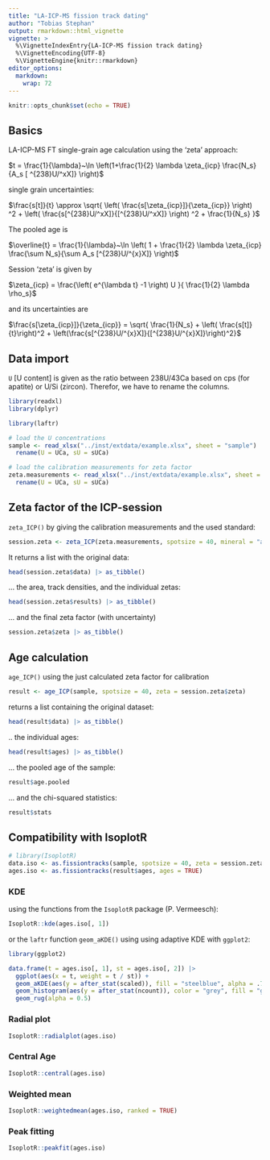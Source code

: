 ---
title: "LA-ICP-MS fission track dating"
author: "Tobias Stephan"
output: rmarkdown::html_vignette
vignette: >
  %\VignetteIndexEntry{LA-ICP-MS fission track dating}
  %\VignetteEncoding{UTF-8}
  %\VignetteEngine{knitr::rmarkdown}
editor_options: 
  markdown: 
    wrap: 72
---


```{r setup, include=FALSE}
knitr::opts_chunk$set(echo = TRUE)
```

## Basics

LA-ICP-MS FT single-grain age calculation using the 'zeta' approach:

$t = \frac{1}{\lambda}~\ln \left(1+\frac{1}{2} \lambda \zeta_{icp} \frac{N_s}{A_s [ ^{238}U/^xX]} \right)$

single grain uncertainties:

$\frac{s[t]}{t} \approx \sqrt{ \left( \frac{s[\zeta_{icp}]}{\zeta_{icp}} \right) ^2 + \left( \frac{s[^{238}U/^xX]}{[^{238}U/^xX]} \right) ^2 + \frac{1}{N_s} }$


The pooled age is

$\overline{t} = \frac{1}{\lambda}~\ln \left( 1 + \frac{1}{2} \lambda \zeta_{icp} \frac{\sum N_s}{\sum A_s [^{238}U/^{x}X]} \right)$


Session 'zeta' is given by

$\zeta_{icp} = \frac{\left( e^{\lambda t} -1 \right) U   }{ \frac{1}{2} \lambda \rho_s}$

and its uncertainties are

$\frac{s[\zeta_{icp}]}{\zeta_{icp}} = \sqrt{ \frac{1}{N_s} + \left( \frac{s[t]}{t}\right)^2 + \left(\frac{s[^{238}U/^{x}X]}{[^{238}U/^{x}X]}\right)^2}$


## Data import

``U`` [U content] is given as the ratio between 238U/43Ca based on cps (for apatite) or  U/Si (zircon). Therefor, we have to rename the columns.

```{r import, warning=FALSE,message=FALSE}
library(readxl)
library(dplyr)

library(laftr)

# load the U concentrations
sample <- read_xlsx("../inst/extdata/example.xlsx", sheet = "sample") |>
  rename(U = UCa, sU = sUCa)

# load the calibration measurements for zeta factor
zeta.measurements <- read_xlsx("../inst/extdata/example.xlsx", sheet = "standard") |>
  rename(U = UCa, sU = sUCa)
```

## Zeta factor of the ICP-session

`zeta_ICP()` by giving the calibration measurements and the used standard:
```{r zeta1}
session.zeta <- zeta_ICP(zeta.measurements, spotsize = 40, mineral = "apatite", standard = "Dur")
```
It returns a list with the original data:

```{r zeta2}
head(session.zeta$data) |> as_tibble()
```

...  the area, track densities, and the individual zetas:
```{r zeta3}
head(session.zeta$results) |> as_tibble()
```

... and the final zeta factor (with uncertainty)
```{r zeta4}
session.zeta$zeta |> as_tibble()
```


## Age calculation

`age_ICP()` using the just calculated zeta factor for calibration

```{r res}
result <- age_ICP(sample, spotsize = 40, zeta = session.zeta$zeta)
```

returns a list containing the original dataset:
```{r res.data}
head(result$data) |> as_tibble()
```

.. the individual ages:
```{r ages}
head(result$ages) |> as_tibble()
```

... the pooled age of the sample:
```{r ages.pooled}
result$age.pooled
```

... and the chi-squared statistics:
```{r chisq}
result$stats
```


## Compatibility with IsoplotR

```{r isoplotr}
# library(IsoplotR)
data.iso <- as.fissiontracks(sample, spotsize = 40, zeta = session.zeta$zeta)
ages.iso <- as.fissiontracks(result$ages, ages = TRUE)
```


### KDE

using the functions from the `IsoplotR` package (P. Vermeesch):

```{r kde}
IsoplotR::kde(ages.iso[, 1])
```

or the `laftr` function `geom_aKDE()` using using adaptive KDE with `ggplot2`:

```{r ggkde, warning=FALSE, message=FALSE}
library(ggplot2)

data.frame(t = ages.iso[, 1], st = ages.iso[, 2]) |>
  ggplot(aes(x = t, weight = t / st)) +
  geom_aKDE(aes(y = after_stat(scaled)), fill = "steelblue", alpha = .75) +
  geom_histogram(aes(y = after_stat(ncount)), color = "grey", fill = "grey", alpha = .5) + # weighted histogram
  geom_rug(alpha = 0.5)
```

### Radial plot

```{r radial}
IsoplotR::radialplot(ages.iso)
```

### Central Age

```{r central}
IsoplotR::central(ages.iso)
```

### Weighted mean

```{r w.mean}
IsoplotR::weightedmean(ages.iso, ranked = TRUE)
```

### Peak fitting

```{r peaks}
IsoplotR::peakfit(ages.iso)
```
